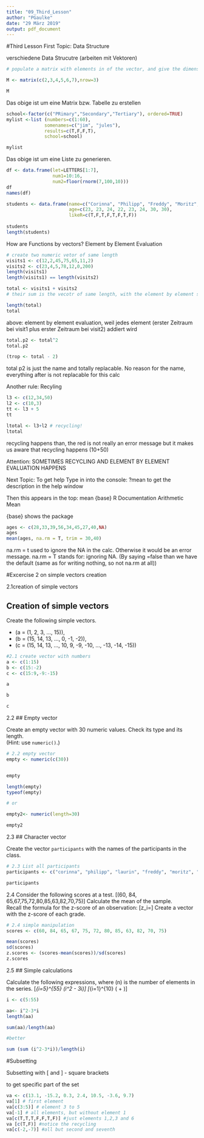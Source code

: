 ```yaml
---
title: "09_Third_Lesson"
author: "PGaulke"
date: "29 März 2019"
output: pdf_document
---
```


#Third Lesson
First Topic: Data Structure

verschiedene Data Strucutre (arbeiten mit Vektoren)

```r
# populate a matrix with elements in of the vector, and give the dimension

M <- matrix(c(2,3,4,5,6,7),nrow=3)

M
```


Das obige ist um eine Matrix bzw. Tabelle zu erstellen




```r
school<-factor(c("PRimary","Secondary","Tertiary"), ordered=TRUE)
mylist <-list (numbers=c(1:60),
              somenames=c("jim", "jules"),
              results=c(T,F,F,T),
              school=school)

mylist
```

Das obige ist um eine Liste zu generieren.


```r
df <- data.frame(let=LETTERS[1:7],
                 num1=10:16,
                 num2=floor(rnorm(7,100,10)))
df
names(df)
```
```r
students <- data.frame(name=c("Corinna", "Philipp", "Freddy", "Moritz", "Niklas", "Laurin", "Forster", "Fidalgo"),
                       age=c(23, 23, 24, 22, 23, 24, 30, 30),
                       likeR=c(T,F,T,F,T,F,T,F))
                    
students
length(students)
```


How are Functions by vectors?
Element by Element Evaluation

```r
# create two numeric vetor of same length
visits1 <- c(12,2,45,75,65,11,2)
visits2 <- c(23,4,5,78,12,0,200)
length(visits1)
length(visits1) == length(visits2)

total <- visits1 + visits2
# their sum is the vecotr of same length, with the element by element sums

length(total)
total
```

above: element by element evaluation, weil jedes element (erster Zeitraum bei visit1 plus erster Zeitraum bei visit2) addiert wird

```r
total.p2 <- total^2
total.p2

(trop <- total - 2)

```

total p2 is just the name and totally replacable. No reason for the name, everything after is not replacable for this calc




Another rule: Recyling

```r
l3 <- c(12,34,50)
l2 <- c(10,3)
tt <- l3 + 5
tt

ltotal <- l3+l2 # recycling!
ltotal

```

recycling happens than, the red is not really an error message but it makes us aware that recycling happens (10+50)


Attention: SOMETIMES RECYCLING AND ELEMENT BY ELEMENT EVALUATION HAPPENS




Next Topic: To get help
Type in into the console: ?mean to get the description in the help window

Then this appears in the top:
mean {base}	R Documentation
Arithmetic Mean

{base} shows the package

```r
ages <- c(28,33,39,56,34,45,27,40,NA)
ages
mean(ages, na.rm = T, trim = 30,40)


```

na.rm = t used to ignore the NA in the calc. Otherwise it would be an error message. na.rm = T stands for: ignoring NA. (By saying =false than we have the default (same as for writing nothing, so not na.rm at all))


#Excercise 2 on simple vectors creation

2.1creation of simple vectors

## Creation of simple vectors

Create the following simple vectors.

  - \(a = (1, 2, 3, ..., 15)\),
  - \(b = (15, 14, 13, ..., 0, -1, -2)\),
  - \(c = (15, 14, 13, ..., 10, 9, -9, -10, ..., -13, -14, -15)\)
```r
#2.1 create vector with numbers
a <- c(1:15)
b <- c(15:-2)
c <- c(15:9,-9:-15)

a

b

c
```

2.2 ## Empty vector

Create an empty vector with 30 numeric values. Check its type and its length.   
(Hint: use `numeric()`.)


```r
# 2.2 empty vector
empty <- numeric(c(30))


empty

length(empty)
typeof(empty)

# or

empty2<- numeric(length=30)

empty2
```

2.3 ## Character vector

Create the vector `participants` with the names of the participants in the class.

```r
# 2.3 List all participants
participants <- c("corinna", "philipp", "laurin", "freddy", "moritz", "niklas")

participants
```
 
 
 2.4
Consider the following scores at a test.
\[(60, 84, 65,67,75,72,80,85,63,82,70,75)\]
Calculate the mean of the sample.  
Recall the formula for the z-score of an observation:
\[z_i=\frac{x_i-\mu}{\sigma}\]
Create a vector with the z-score of each grade. 

```r
# 2.4 simple manipulation 
scores <- c(60, 84, 65, 67, 75, 72, 80, 85, 63, 82, 70, 75)

mean(scores)
sd(scores)
z.scores <- (scores-mean(scores))/sd(scores)
z.scores


```

2.5 ## Simple calculations

Calculate the following expressions, where \(n\) is the number of elements in the series.
\[\frac{1}{n}\sum_{i=5}^{55} (i^2 - 3i)\]
\[\frac{1}{n}\sum_{i=1}^{10} \left(\frac{3^i}{3i} + \sqrt{3i}\right)\]

```r

i <- c(5:55)

aa<- i^2-3*i
length(aa)

sum(aa)/length(aa)

#better

sum (sum (i^2-3*i))/length(i)


```


#Subsetting

Subsetting with [ and ] - square brackets

to get specific part of the set


```r
va <- c(13.1, -15.2, 0.3, 2.4, 10.5, -3.6, 9.7)
va[1] # first element
va[c(3:5)] # element 3 to 5
va[-1] # all elements, but without element 1
va[c(T,T,T,F,F,T,F)] #just elements 1,2,3 and 6
va [c(T,F)] #notice the recycling
va[c(-2,-7)] #all but second and seventh




```